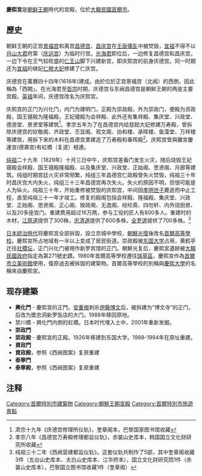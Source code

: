 {{Infobox building
| name = 慶熙宮
| native_name = {{native name|ko|덕수궁}}
| image = Heunghwamun.jpg
| image_width = 350px
| coordinates = {{coord|48.8048|N|2.1203|E|region:FR|display=inline,title}}
| location = {{韓國}}[[首爾市|首爾市]]
| style = 
| start_date = {{Start date|1616}}
| completion_date = 1910年
| owner = 韓國政府
| website = 
}}
{{Infobox Korean name
|img=
|caption=
|hangul=경희궁
|hanja=慶熙宮
|rr=Gyeonghuigung
|mr=Kyŏnghŭigung
}}

'''慶熙宮'''是[[朝鲜王朝|朝鲜王朝]]時代的宮殿，位於[[大韓民國|大韓民國]][[首爾市|首爾市]]。

== 歷史 ==
朝鲜王朝的正宫[[景福宮_(韓國)|景福宫]]和离宫[[昌德宫|昌德宫]]、[[昌庆宫|昌庆宫]]在[[萬曆朝鮮之役|壬辰倭乱]]中被焚毁，[[朝鮮宣祖|宣祖]]不得不以[[月山大君|月山大君]]府第（[[德壽宮|庆运宫]]）为临时行宫。[[光海君|光海君]]即位后，一边修复昌德宫和昌庆宫，一边下令在王气较旺盛的[[仁王山|仁王山]]脚下兴建新宫，即庆熙宫的前身庆德宫。同一时期还为[[朝鲜宣祖|宣祖]]的继妃[[仁穆王后|仁穆大妃]]修建了仁庆宫。

庆德宫在萬曆四十四年(1616年)建成。由於位於正宫景福宫（北阙）的西側，因此稱為「西闕」。在光海君至[[朝鮮哲宗|哲宗]]时期，庆德宫与东阙昌德宫是朝鲜王朝的两座主要宫殿。[[朝鲜英祖|英祖]]年间，庆德宫改名为庆熙宫。

庆熙宫的正门为兴化门，内门为建明门，正殿为崇政殿，外为崇政门，便殿为资政殿，国王寝殿为隆福殿，王妃寝殿为会祥殿、此外还有集祥殿、集庆堂、兴政堂、德游堂、景贤堂等建筑<ref>肃宗十九年《庆德宫修理所仪轨》，奎章阁本，巴黎国家图书馆收藏</ref>。孝宗五年为了在昌德宫内给慈懿大妃修建万寿殿，曾拆除庆德宫的钦敬阁、齐政堂、丕显阁、观文阁、协和楼、承晖楼、鱼藻堂、万祥楼等建筑，用拆下来的木料在昌德宫里建造了万寿殿和春晖殿<ref>孝宗八年《昌德宫万寿殿修理都监仪轨》，赤裳山史库本，韩国国立文化财研究所收藏</ref>。庆熙宫曾與離宮慶運宮(德壽宮)有虹橋（复道）相連。

[[朝鲜纯祖|纯祖]]二十九年（1829年）十月三日中午，庆熙宫差备门发生火灾，随后烧毁王妃寝殿会祥殿、国王寝殿隆福殿、以及集庆堂、兴政堂、正始阁、思贤阁、月廊等建筑。纯组时期宫廷火灾非常频繁，纯组三年昌德宫仁政殿曾失火焚毁，纯祖三十年时昌庆宫大内失火，纯组三十三年昌德宫再次失火。失火的原因不明，但很可能是人为纵火。纯祖三十年，开始重修被焚毁的庆熙宫，中间因[[孝明世子|孝明世子]]薨逝而中止工程，直至纯祖三十一年才竣工。修复的殿阁包括会祥殿、隆福殿、集庆堂、兴政堂、正始阁、思贤阁、正心阁、揆政阁、无逸阁、经纶斋、四勿轩、内外烧厨房、以及20多座宫门。重建费用超过16万两，参与工役的匠人有800多人。重建时的木材，[[江原道_(韓國)|江原道]]提供了300株，[[忠清道|忠清道]]提供了600多株，[[全罗道|全罗道]]提供了700多株。<ref>纯祖三十二年《西阙营建都监仪轨》。这套仪轨共制作了5部，其中奎章阁收藏3件（五台山史库本、太白山史库本、江华府本），国立文化财研究院1件（赤裳山史库本），巴黎国立图书馆收藏1件（奎章阁）</ref>

[[朝鮮日治時期|日本統治時代]]将慶熙宮全部拆毀，設立京城中學校，[[光復節_(朝鮮半島)|朝鮮光復]]後改名[[首爾高等學校|首爾高等學校]]。慶熙宮所占地域有一半以上变成了居民街道。崇政殿被[[东国大学|东国大学]]占用，黄鹤亭迁往[[社稷坛|社稷坛]]，正门兴化门被用作新罗宾馆的正门。朝鮮光复后，慶熙宮遺跡被[[大韓民國政府|大韓民國政府]]指定為第271號史蹟。1980年首爾高等學校遷往[[瑞草區|瑞草區]]，慶熙宮作為[[首爾市立美術館|首爾市立美術館]]使用，復原過去被拆毀的建築物。首爾高等學校的別稱與[[慶熙大學|慶熙大學]]的名稱來自慶熙宮。

== 现存建築 ==
*'''興化門''' - 慶熙宮的正門。[[安重根|安重根]]刺杀[[伊藤博文|伊藤博文]]后，被拆建为“博文寺”的正门，后改为奬忠洞新罗饭店的大门。1988年移回原地。
* 禁川橋 - 興化門内側的虹橋。日本时代埋入土中，2001年重新发掘。
*'''崇政門'''
*'''崇政殿''' - 慶熙宮的正殿。1926年移建到东国大学。1988-1994年在原址重建。
*'''資政門'''
*'''資政殿'''，参照《西阙图案》复原重建
*'''泰寧門'''
*'''泰寧殿'''，参照《西阙图案》复原重建

== 注释 ==
{{Commonscat|Gyeonghuigung}}
{{reflist}}

{{朝鮮首爾歷史古宮}}

[[Category:首爾特別市建築物|Category:首爾特別市建築物]]
[[Category:朝鮮王朝宮殿|Category:朝鮮王朝宮殿]]
[[Category:首爾特別市旅遊景點|Category:首爾特別市旅遊景點]]